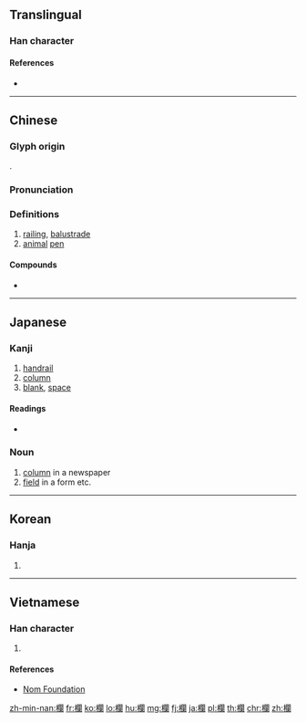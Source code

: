 {{character info/new}}
{{also|栏}}
==Translingual==

===Han character===
{{Han char|rn=75|rad=木|as=17|asj=16|sn=21|snj=20|four=47920|canj=DANW|ids=⿰木闌}}

====References====
* {{Han ref|kx=0562.350|dkj=15880|dj=0951.140|hdz=21322.090|uh=6B04|ud=27396|bh=C4E6|bd=50406}}

----

==Chinese==
{{zh-forms|s=栏}}

===Glyph origin===
{{Han etym}}
{{Han compound|木|闌|t1=wood|ls=psc}}.

===Pronunciation===
{{zh-pron
|m=lán
|c=laan4
|h=pfs=
|md=
|mn=nôa/lân
|mn_note=nôa - vernacular, lân - literary
|w=
|mc=y
|oc=y
|cat=n
}}

===Definitions===
{{zh-hanzi}}

# [[railing]], [[balustrade]]
# [[animal]] [[pen]]

====Compounds====
* {{zh-l|欄杆}}

----

==Japanese==

===Kanji===
{{ja-kanji|grade=c|rs=木17}}

# [[handrail]]
# [[column]]
# [[blank]], [[space]]

====Readings====
* {{ja-readings|on=[[らん]] (ran)|kun=[[てすり]] (tesuri)}}

===Noun===
{{ja-noun|らん}}

# [[column]] in a newspaper
# [[field]] in a form etc.

----

==Korean==

===Hanja===
{{ko-hanja|hangeul=[[란]]>[[난]]}}

# {{defn|lang=ko|sort=木17}}

----

==Vietnamese==

===Han character===
{{vi-hantu|[[lan]], [[lang]], [[lơn]], [[lán]], [[ràn]]|rs=木17}}

# {{defn|lang=vi|sort=木17}}

====References====
*[http://nomfoundation.org/common/nom_details.php?codepoint=6b04 Nom Foundation]

[[zh-min-nan:欄]]
[[fr:欄]]
[[ko:欄]]
[[lo:欄]]
[[hu:欄]]
[[mg:欄]]
[[fj:欄]]
[[ja:欄]]
[[pl:欄]]
[[th:欄]]
[[chr:欄]]
[[zh:欄]]